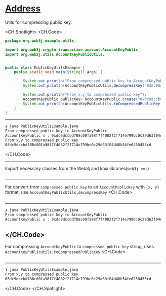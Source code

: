 # [Address](https://docs.kaia.io/references/sdk/web3j-ext/utils/address)

Utils for compressing public key.

<CH.Spotlight>
<CH.Code>

```java PublicKeyUtilsExample.java
package org.web3j.example.utils;

import org.web3j.crypto.transaction.account.AccountKeyPublic;
import org.web3j.utils.AccountKeyPublicUtils;


public class PublicKeyUtilsExample {
    public static void main(String[] args) {

        System.out.println("From compressed public key to AccountKeyPublic");
        System.out.println(AccountKeyPublicUtils.decompressKey("03dc9dccbd788c00fa98f7f4082f2f714e799bc0c29d63f04d48b54fe6250453cd"));

        System.out.println("From x,y to compressed public key");
        AccountKeyPublic publicKey= AccountKeyPublic.create("0xdc9dccbd788c00fa98f7f4082f2f714e799bc0c29d63f04d48b54fe6250453cd","0xaf06ca34ae8714cf3dae06bacdb78c7c2d4054bd38961d40853cd5f15955da79");
        System.out.println(AccountKeyPublicUtils.toCompressedPublicKey(publicKey.getPublicKey()));
    }
}
```

---

```zsh output
❯ java PublicKeyUtilsExample.java
From compressed public key to AccountKeyPublic
AccountKeyPublic x : 0xdc9dccbd788c00fa98f7f4082f2f714e799bc0c29d63f04d48b54fe6250453cd / y : 0xaf06ca34ae8714cf3dae06bacdb78c7c2d4054bd38961d40853cd5f15955da79
From x,y to compressed public key
03dc9dccbd788c00fa98f7f4082f2f714e799bc0c29d63f04d48b54fe6250453cd
```

</CH.Code>

---

Import necessary classes from the Web3j and kaia libraries(`web3j-ext`)

```java PublicKeyUtilsExample.java focus=1:4

```
---
For convert from `compressed public key` to an `AccountPublicKey` with `{x, y}` format, use `AccountKeyPublicUtils.decompressKey`
<CH.Code>
```java PublicKeyUtilsExample.java focus=10:11

```
---
```zsh output
❯ java PublicKeyUtilsExample.java
From compressed public key to AccountKeyPublic
AccountKeyPublic x : 0xdc9dccbd788c00fa98f7f4082f2f714e799bc0c29d63f04d48b54fe6250453cd / y : 0xaf06ca34ae8714cf3dae06bacdb78c7c2d4054bd38961d40853cd5f15955da79
```

</CH.Code>
---
For compressing `AccountKeyPublic` to `compressed public key` string, uses `AccountKeyPublicUtils.toCompressedPublicKey`
<CH.Code>
```java PublicKeyUtilsExample.java focus=13:15

```
---
```zsh output
❯ java PublicKeyUtilsExample.java
From x,y to compressed public key
03dc9dccbd788c00fa98f7f4082f2f714e799bc0c29d63f04d48b54fe6250453cd
```

</CH.Code>
</CH.Spotlight>
